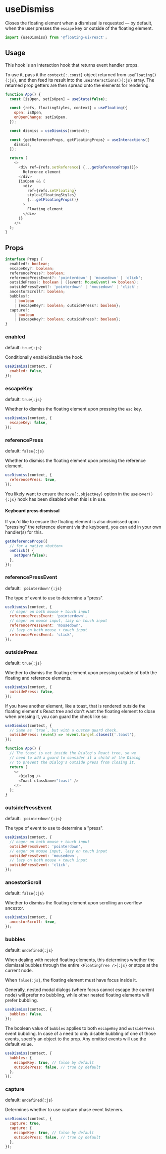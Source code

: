 # useDismiss

Closes the floating element when a dismissal is requested — by
default, when the user presses the `escape` key or outside of the
floating element.

```js
import {useDismiss} from '@floating-ui/react';
```

## Usage

This hook is an interaction hook that returns event handler
props.

To use it, pass it the `context{:.const}` object returned from
`useFloating(){:js}`, and then feed its result into the
`useInteractions(){:js}` array. The returned prop getters are
then spread onto the elements for rendering.

```js {9-13} /context/
function App() {
  const [isOpen, setIsOpen] = useState(false);

  const {refs, floatingStyles, context} = useFloating({
    open: isOpen,
    onOpenChange: setIsOpen,
  });

  const dismiss = useDismiss(context);

  const {getReferenceProps, getFloatingProps} = useInteractions([
    dismiss,
  ]);

  return (
    <>
      <div ref={refs.setReference} {...getReferenceProps()}>
        Reference element
      </div>
      {isOpen && (
        <div
          ref={refs.setFloating}
          style={floatingStyles}
          {...getFloatingProps()}
        >
          Floating element
        </div>
      )}
    </>
  );
}
```

## Props

```ts
interface Props {
  enabled?: boolean;
  escapeKey?: boolean;
  referencePress?: boolean;
  referencePressEvent?: 'pointerdown' | 'mousedown' | 'click';
  outsidePress?: boolean | ((event: MouseEvent) => boolean);
  outsidePressEvent?: 'pointerdown' | 'mousedown' | 'click';
  ancestorScroll?: boolean;
  bubbles?:
    | boolean
    | {escapeKey?: boolean; outsidePress?: boolean};
  capture?:
    | boolean
    | {escapeKey?: boolean; outsidePress?: boolean};
}
```

### enabled

default: `true{:js}`

Conditionally enable/disable the hook.

```js
useDismiss(context, {
  enabled: false,
});
```

### escapeKey

default: `true{:js}`

Whether to dismiss the floating element upon pressing the `esc`
key.

```js
useDismiss(context, {
  escapeKey: false,
});
```

### referencePress

default: `false{:js}`

Whether to dismiss the floating element upon pressing the
reference element.

```js
useDismiss(context, {
  referencePress: true,
});
```

You likely want to ensure the `move{:.objectKey}` option in the
`useHover(){:js}` hook has been disabled when this is in use.

#### Keyboard press dismissal

If you'd like to ensure the floating element is also dismissed
upon "pressing" the reference element via the keyboard, you can
add in your own handler(s) for this.

```js
getReferenceProps({
  // for a native <button>
  onClick() {
    setOpen(false);
  },
});
```

### referencePressEvent

default: `'pointerdown'{:js}`

The type of event to use to determine a "press".

```js
useDismiss(context, {
  // eager on both mouse + touch input
  referencePressEvent: 'pointerdown',
  // eager on mouse input, lazy on touch input
  referencePressEvent: 'mousedown',
  // lazy on both mouse + touch input
  referencePressEvent: 'click',
});
```

### outsidePress

default: `true{:js}`

Whether to dismiss the floating element upon pressing outside of
both the floating and reference elements.

```js
useDismiss(context, {
  outsidePress: false,
});
```

If you have another element, like a toast, that is rendered
outside the floating element's React tree and don't want the
floating element to close when pressing it, you can guard the
check like so:

```js
useDismiss(context, {
  // Same as `true`, but with a custom guard check.
  outsidePress: (event) => !event.target.closest('.toast'),
});
```

```js
function App() {
  // The toast is not inside the Dialog's React tree, so we
  // need to add a guard to consider it a child of the Dialog
  // to prevent the Dialog's outside press from closing it.
  return (
    <>
      <Dialog />
      <Toast className="toast" />
    </>
  );
}
```

### outsidePressEvent

default: `'pointerdown'{:js}`

The type of event to use to determine a "press".

```js
useDismiss(context, {
  // eager on both mouse + touch input
  outsidePressEvent: 'pointerdown',
  // eager on mouse input, lazy on touch input
  outsidePressEvent: 'mousedown',
  // lazy on both mouse + touch input
  outsidePressEvent: 'click',
});
```

### ancestorScroll

default: `false{:js}`

Whether to dismiss the floating element upon scrolling an
overflow ancestor.

```js
useDismiss(context, {
  ancestorScroll: true,
});
```

### bubbles

default: `undefined{:js}`

When dealing with nested floating elements, this determines
whether the dismissal bubbles through the entire
`<FloatingTree />{:js}` or stops at the current node.

When `false{:js}`, the floating element must have focus inside
it.

Generally, nested modal dialogs (where focus cannot escape the
current node) will prefer no bubbling, while other nested
floating elements will prefer bubbling.

```js
useDismiss(context, {
  bubbles: false,
});
```

The boolean value of `bubbles` applies to both `escapeKey` and
`outsidePress` event bubbling. In case of a need to only disable
bubbling of one of those events, specify an object to the prop.
Any omitted events will use the default value.

```js
useDismiss(context, {
  bubbles: {
    escapeKey: true, // false by default
    outsidePress: false, // true by default
  },
});
```

### capture

default: `undefined{:js}`

Determines whether to use capture phase event listeners.

```js
useDismiss(context, {
  capture: true,
  capture: {
    escapeKey: true, // false by default
    outsidePress: false, // true by default
  },
});
```

